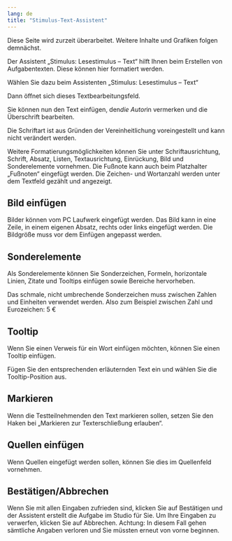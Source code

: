 ```yaml
---
lang: de
title: "Stimulus-Text-Assistent"
---
```


::: {.callout-caution}
Diese Seite wird zurzeit überarbeitet. Weitere Inhalte und Grafiken folgen demnächst.
:::

Der Assistent „Stimulus: Lesestimulus – Text“ hilft Ihnen beim Erstellen von Aufgabentexten. Diese können hier formatiert werden. 

Wählen Sie dazu beim Assistenten „Stimulus: Lesestimulus – Text“

Dann öffnet sich dieses Textbearbeitungsfeld. 

Sie können nun den Text einfügen, den*die Autor*in vermerken und die Überschrift bearbeiten. 

::: {.callout-tip}

Die Schriftart ist aus Gründen der Vereinheitlichung voreingestellt und kann nicht verändert werden. 
:::

Weitere Formatierungsmöglichkeiten können Sie unter Schriftausrichtung, Schrift, Absatz, Listen, Textausrichtung, Einrückung, Bild und Sonderelemente vornehmen. 
Die Fußnote kann auch beim Platzhalter „Fußnoten“ eingefügt werden. Die Zeichen- und Wortanzahl werden unter dem Textfeld gezählt und angezeigt. 

## Bild einfügen

Bilder können vom PC Laufwerk eingefügt werden. Das Bild kann in eine Zeile, in einem eigenen Absatz, rechts oder links eingefügt werden. Die Bildgröße muss vor dem Einfügen angepasst werden. 
 
## Sonderelemente

Als Sonderelemente können Sie Sonderzeichen, Formeln, horizontale Linien, Zitate und Tooltips einfügen sowie Bereiche hervorheben.

::: {.callout-note}
Das schmale, nicht umbrechende Sonderzeichen muss zwischen Zahlen und Einheiten verwendet werden. Also zum Beispiel zwischen Zahl und Eurozeichen: 5 €
:::
 
## Tooltip

Wenn Sie einen Verweis für ein Wort einfügen möchten, können Sie einen Tooltip einfügen.  
 
Fügen Sie den entsprechenden erläuternden Text ein und wählen Sie die Tooltip-Position aus. 
 
## Markieren

Wenn die Testteilnehmenden den Text markieren sollen, setzen Sie den Haken bei „Markieren zur Texterschließung erlauben“.
 
## Quellen einfügen

Wenn Quellen eingefügt werden sollen, können Sie dies im Quellenfeld vornehmen. 
 
## Bestätigen/Abbrechen

Wenn Sie mit allen Eingaben zufrieden sind, klicken Sie auf Bestätigen und der Assistent erstellt die Aufgabe im Studio für Sie. Um Ihre Eingaben zu verwerfen, klicken Sie auf Abbrechen. Achtung: In diesem Fall gehen sämtliche Angaben verloren und Sie müssten erneut von vorne beginnen.
